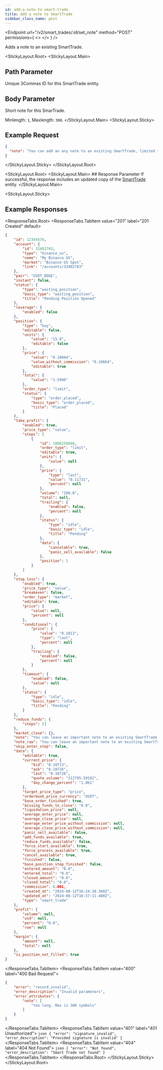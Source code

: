 ```yaml
---
id: add-a-note-to-smart-trade
title: Add a note to SmartTrade
sidebar_class_name: post
---
```



<Endpoint
  url="/v2/smart_trades/:id/set_note"
  method="POST"
  permissions={
    <>
      <Permission title="Permission" description="SMART_TRADES_WRITE" />
      <Permission title="Security" description="SIGNED" />
    </>
  }
/>

Adds a note to an existing SmartTrade.

<StickyLayout.Root>
<StickyLayout.Main>

## Path Parameter
<ApiParam name='id' type='integer' id="id" required>
   Unique 3Commas ID for this SmartTrade entity.
</ApiParam>

## Body Parameter
<ApiParam name='note' type='string' id="note" required>
   Short note for this SmarTrade.
   
   Minlength: `1`, Maxlength: `300`.
</ApiParam>
</StickyLayout.Main>
<StickyLayout.Sticky>

## Example Request

```json title="POST /v2/smart_trades/12345678/set_note"
{
  "note": "You can add an any note to an existing SmartTrade, limited to 300 characters."
}
```
</StickyLayout.Sticky>
</StickyLayout.Root>

<StickyLayout.Root>
<StickyLayout.Main>
    ## Response Parameter
    If successful, the response includes an updated copy of the [SmartTrade](/smart-trade/0_smart_trade_entity.mdx) entity.
</StickyLayout.Main>

<StickyLayout.Sticky>

##  Example Responses
<ResponseTabs.Root>
<ResponseTabs.TabItem value="201" label="201 Created" default>

```json
{
    "id": 12345678,
    "account": {
        "id": 32402783,
        "type": "binance_us",
        "name": "My Binance US",
        "market": "Binance US Spot",
        "link": "/accounts/32402783"
    },
    "pair": "USDT_DOGE",
    "instant": false,
    "status": {
        "type": "waiting_position",
        "basic_type": "waiting_position",
        "title": "Pending Position Opened"
    },
    "leverage": {
        "enabled": false
    },
    "position": {
        "type": "buy",
        "editable": false,
        "units": {
            "value": "15.0",
            "editable": false
        },
        "price": {
            "value": "0.10664",
            "value_without_commission": "0.10664",
            "editable": true
        },
        "total": {
            "value": "1.5996"
        },
        "order_type": "limit",
        "status": {
            "type": "order_placed",
            "basic_type": "order_placed",
            "title": "Placed"
        }
    },
    "take_profit": {
        "enabled": true,
        "price_type": "value",
        "steps": [
            {
                "id": 1006258048,
                "order_type": "limit",
                "editable": true,
                "units": {
                    "value": null
                },
                "price": {
                    "type": "last",
                    "value": "0.11731",
                    "percent": null
                },
                "volume": "100.0",
                "total": null,
                "trailing": {
                    "enabled": false,
                    "percent": null
                },
                "status": {
                    "type": "idle",
                    "basic_type": "idle",
                    "title": "Pending"
                },
                "data": {
                    "cancelable": true,
                    "panic_sell_available": false
                },
                "position": 1
            }
        ]
    },
    "stop_loss": {
        "enabled": true,
        "price_type": "value",
        "breakeven": false,
        "order_type": "market",
        "editable": true,
        "price": {
            "value": null,
            "percent": null
        },
        "conditional": {
            "price": {
                "value": "0.1013",
                "type": "last",
                "percent": null
            },
            "trailing": {
                "enabled": false,
                "percent": null
            }
        },
        "timeout": {
            "enabled": false,
            "value": null
        },
        "status": {
            "type": "idle",
            "basic_type": "idle",
            "title": "Pending"
        }
    },
    "reduce_funds": {
        "steps": []
    },
    "market_close": {},
    "note": "You can leave an important note to an existing SmartTrade. The note should not contain more than 300 characters. It allows the user to leave a note of any nature on SmartTrade.",
    "note_raw": "You can leave an important note to an existing SmartTrade. The note should not contain more than 300 characters. It allows the user to leave a note of any nature on SmartTrade.",
    "skip_enter_step": false,
    "data": {
        "editable": true,
        "current_price": {
            "bid": "0.10713",
            "ask": "0.10726",
            "last": "0.10726",
            "quote_volume": "212795.59182",
            "day_change_percent": "1.861"
        },
        "target_price_type": "price",
        "orderbook_price_currency": "USDT",
        "base_order_finished": true,
        "missing_funds_to_close": "0.0",
        "liquidation_price": null,
        "average_enter_price": null,
        "average_close_price": null,
        "average_enter_price_without_commission": null,
        "average_close_price_without_commission": null,
        "panic_sell_available": false,
        "add_funds_available": true,
        "reduce_funds_available": false,
        "force_start_available": true,
        "force_process_available": true,
        "cancel_available": true,
        "finished": false,
        "base_position_step_finished": false,
        "entered_amount": "0.0",
        "entered_total": "0.0",
        "closed_amount": "0.0",
        "closed_total": "0.0",
        "commission": 0.001,
        "created_at": "2024-08-12T16:24:38.360Z",
        "updated_at": "2024-08-12T16:37:11.480Z",
        "type": "smart_trade"
    },
    "profit": {
        "volume": null,
        "usd": null,
        "percent": "0.0",
        "roe": null
    },
    "margin": {
        "amount": null,
        "total": null
    },
    "is_position_not_filled": true
}
```
</ResponseTabs.TabItem>
<ResponseTabs.TabItem value="400" label="400 Bad Request">
```json
{
    "error": "record_invalid",
    "error_description": "Invalid parameters",
    "error_attributes": {
        "note": [
            "too long. Max is 300 symbols"
        ]
    }
}
```
</ResponseTabs.TabItem>
<ResponseTabs.TabItem value="401" label="401 Unauthorized">
        ```json
        {
            "error": "signature_invalid",
            "error_description": "Provided signature is invalid"
        }
        ```
</ResponseTabs.TabItem>
<ResponseTabs.TabItem value="404" label="404 Not Found">
        ```json
        {
            "error": "Not found",
            "error_description": "Smart Trade not found"
        }
        ```
</ResponseTabs.TabItem>
</ResponseTabs.Root>
</StickyLayout.Sticky>
</StickyLayout.Root>
